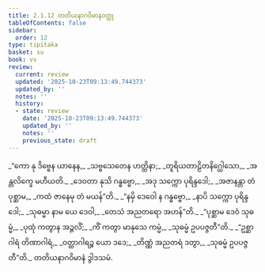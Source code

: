 ```yaml
---
title: 2.1.12 တတိယနာဂဝိမာနဝတ္ထု
tableOfContents: false
sidebar:
  order: 12
type: tipitaka
basket: su
book: vv
review:
  current: review
  updated: '2025-10-23T09:13:49.744373'
  updated_by: ''
  notes: ''
  history:
  - state: review
    date: '2025-10-23T09:13:49.744373'
    updated_by: ''
    notes: ''
    previous_state: draft
---
```



<ReviewStatus review={frontmatter.review} showDetails={true} />

<HypothesisAnnotation frontmatter={frontmatter} />

<DynamicBreadcrumb />

<Division number="976" book="vv" e="ch" v="19" p="86">

<Paragraph number="818" type="verses" book="vv">
_“ကော နု ဒိဗ္ဗေန ယာနေန,_  
_သဗ္ဗသေတေန ဟတ္ထိနာ;_  
_တူရိယတာဠိတနိဂ္ဃေါသော,_  
_အန္တလိက္ခေ မဟီယတိ._  

</Paragraph>

</Division>
<Division number="977" book="vv" e="ch" v="19" p="86">

<Paragraph number="819" type="verses" book="vv">
_ဒေဝတာ နုသိ ဂန္ဓဗ္ဗော,_  
_အဒု သက္ကော ပုရိန္ဒဒေါ;_  
_အဇာနန္တာ တံ ပုစ္ဆာမ,_  
_ကထံ ဇာနေမု တံ မယန်”တိ._  

</Paragraph>

</Division>
<Division number="978" book="vv" e="ch" v="19" p="87">

<Paragraph number="820" type="verses" book="vv">
_“နမှိ ဒေဝေါ န ဂန္ဓဗ္ဗော,_  
_နာပိ သက္ကော ပုရိန္ဒဒေါ;_  
_သုဓမ္မာ နာမ ယေ ဒေဝါ,_  
_တေသံ အညတရော အဟန်”တိ._  

</Paragraph>

</Division>
<Division number="979" book="vv" e="ch" v="19" p="87">

<Paragraph number="821" type="verses" book="vv">
_“ပုစ္ဆာမ ဒေဝံ သုဓမ္မံ,_  
_ပုထုံ ကတွာန အဉ္ဇလိံ;_  
_ကိံ ကတွာ မာနုသေ ကမ္မံ,_  
_သုဓမ္မံ ဥပပဇ္ဇတီ”တိ._  

</Paragraph>

</Division>
<Division number="980" book="vv" e="ch" v="19" p="87">

<Paragraph number="822" type="verses" book="vv">
_“ဥစ္ဆာဂါရံ တိဏာဂါရံ,_  
_ဝတ္ထာဂါရဉ္စ ယော ဒဒေ;_  
_တိဏ္ဏံ အညတရံ ဒတွာ,_  
_သုဓမ္မံ ဥပပဇ္ဇတီ”တိ._  


</Paragraph>
</Division>

<Paragraph number="823" type="center" book="vv">
တတိယနာဂဝိမာနံ ဒွါဒသမံ.
</Paragraph>